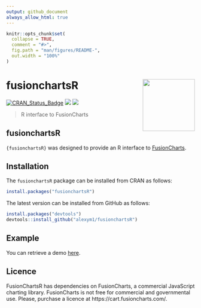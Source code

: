 ---
output: github_document
always_allow_html: true
---

<!-- README.md is generated from README.Rmd. Please edit that file -->

```{r, include = FALSE}
knitr::opts_chunk$set(
  collapse = TRUE,
  comment = "#>",
  fig.path = "man/figures/README-",
  out.width = "100%"
)
```

# fusionchartsR <a href=#><img src='man/figures/logo.png' align="right" height="139" /></a>

[![CRAN_Status_Badge](https://www.r-pkg.org/badges/version/fusionchartsR)](https://cran.r-project.org/package=fusionchartsR)
[![](https://cranlogs.r-pkg.org/badges/fusionchartsR)](https://cran.r-project.org/package=fusionchartsR)
![](https://img.shields.io/badge/github%20version-1.0.0-green.svg)

> R interface to FusionCharts


## fusionchartsR
`{fusionchartsR}` was designed to provide an R interface to [FusionCharts](https://github.com/fusioncharts).


## Installation

The `fusionchartsR` package can be installed from CRAN as follows:

```{r eval = FALSE}
install.packages("fusionchartsR")
```

The latest version can be installed from GitHub as follows: 

```{r eval = FALSE}
install.packages("devtools")
devtools::install_github("alexym1/fusionchartsR")
```


## Example

You can retrieve a demo [here](https://udmy52-alex0yahiaoui0martinez.shinyapps.io/FusionShiny/).


## Licence 

FusionChartsR has dependencies on FusionCharts, a commercial JavaScript charting library. FusionCharts is not free for commercial and governmental use. Please, purchase a licence at https://cart.fusioncharts.com/.

